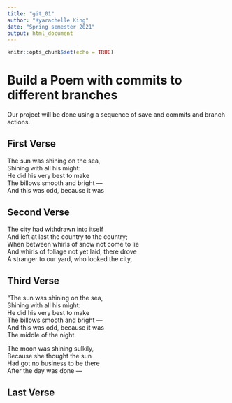 ```yaml
---
title: "git_01"
author: "Kyarachelle King"
date: "Spring semester 2021"
output: html_document
---
```


```r
knitr::opts_chunk$set(echo = TRUE)
```
# Build a Poem with commits to different branches
Our project will be done using a sequence of save and commits and branch actions.
<!-- Do not modify or change any text in "!--" bracketed areas such as this --- these are instructions to
you, if you change any of this the git program will notice it and compromise your git merging strategy !-->

## First Verse 
<!--Put the first five lines of a poem by Lewis Carrol in this section!-->

The sun was shining on the sea,  
Shining with all his might:  
He did his very best to make  
The billows smooth and bright —  
And this was odd, because it was  


## Second Verse
<!--Put the first five lines of a poem by Robert Frost here!-->

The city had withdrawn into itself  
And left at last the country to the country;  
When between whirls of snow not come to lie  
And whirls of foliage not yet laid, there drove  
A stranger to our yard, who looked the city,  


## Third Verse
<!--Put the first two verses of The Walrus and the Carpenter here!-->

"The sun was shining on the sea,  
      Shining with all his might:  
He did his very best to make  
      The billows smooth and bright —  
And this was odd, because it was  
      The middle of the night.  

The moon was shining sulkily,  
      Because she thought the sun  
Had got no business to be there  
      After the day was done —  


## Last Verse
<!--Put a short poem of your choice 8-20 lines,here!-->

